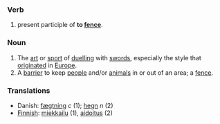 ===Verb===

# present participle of '''to [[fence]]'''.

===Noun===

# The [[art]] or [[sport]] of [[duel]]ling with [[sword]]s, especially the style that [[originate]]d in [[Europe]].
# A [[barrier]] to keep [[people]] and/or [[animals]] in or out of an area; a [[fence]].

===Translations===
*Danish: [[fægtning]] ''c'' (1); [[hegn]] ''n'' (2)
*[[Finnish]]: [[miekkailu]] (1), [[aidoitus]] (2)